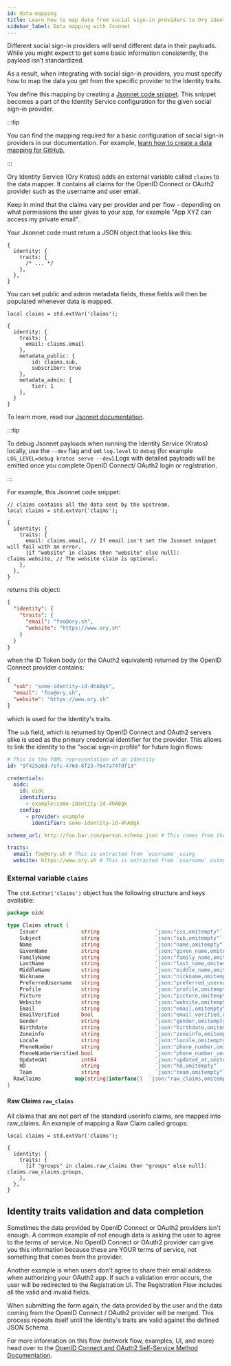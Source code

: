 ```yaml
---
id: data-mapping
title: Learn how to map data from social sign-in providers to Ory identity traits
sidebar_label: Data mapping with Jsonnet
---
```


Different social sign-in providers will send different data in their payloads. While you might expect to get some basic
information consistently, the payload isn't standardized.

As a result, when integrating with social sign-in providers, you must specify how to map the data you get from the specific
provider to the Identity traits.

You define this mapping by creating a [Jsonnet code snippet](../../kratos/reference/jsonnet.mdx). This snippet becomes a part of
the Identity Service configuration for the given social sign-in provider.

:::tip

You can find the mapping required for a basic configuration of social sign-in providers in our documentation. For example,
[learn how to create a data mapping for GitHub.](github#data-mapping)

:::

Ory Identity Service (Ory Kratos) adds an external variable called `claims` to the data mapper. It contains all claims for the
OpenID Connect or OAuth2 provider such as the username and user email.

Keep in mind that the claims vary per provider and per flow - depending on what permissions the user gives to your app, for
example "App XYZ can access my private email".

Your Jsonnet code must return a JSON object that looks like this:

```json5
{
  identity: {
    traits: {
      /* ... */
    },
  },
}
```

You can set public and admin metadata fields, these fields will then be populated whenever data is mapped.

```jsonnet
local claims = std.extVar('claims');

{
  identity: {
    traits: {
      email: claims.email
    },
    metadata_public: {
        id: claims.sub,
        subscriber: true
    },
    metadata_admin: {
        tier: 1
    },
  }
}
```

To learn more, read our [Jsonnet documentation](../reference/jsonnet).

:::tip

To debug Jsonnet payloads when running the Identity Service (Kratos) locally, use the `--dev` flag and set `log.level` to `debug`
(for example `LOG_LEVEL=debug kratos serve --dev`).Logs with detailed payloads will be emitted once you complete OpenID Connect/
OAuth2 login or registration.

:::

For example, this Jsonnet code snippet:

```jsonnet title="github.data-mapper.jsonnet"
// claims contains all the data sent by the upstream.
local claims = std.extVar('claims');

{
  identity: {
    traits: {
      email: claims.email, // If email isn't set the Jsonnet snippet will fail with an error.
      [if "website" in claims then "website" else null]: claims.website, // The website claim is optional.
    },
  },
}
```

returns this object:

```json
{
  "identity": {
    "traits": {
      "email": "foo@ory.sh",
      "website": "https://www.ory.sh"
    }
  }
}
```

when the ID Token body (or the OAuth2 equivalent) returned by the OpenID Connect provider contains:

```json
{
  "sub": "some-identity-id-4hA8gk",
  "email": "foo@ory.sh",
  "website": "https://www.ory.sh"
}
```

which is used for the Identity's traits.

The `sub` field, which is returned by OpenID Connect and OAuth2 servers alike is used as the primary credential identifier for the
provider. This allows to link the identity to the "social sign-in profile" for future login flows:

```yaml
# This is the YAML representation of an identity
id: "9f425a8d-7efc-4768-8f23-7647a74fdf13"

credentials:
  oidc:
    id: oidc
    identifiers:
      - example:some-identity-id-4hA8gk
    config:
      - provider: example
        identifier: some-identity-id-4hA8gk

schema_url: http://foo.bar.com/person.schema.json # This comes from the default identity schema url.

traits:
  email: foo@ory.sh # This is extracted from `username` using
  website: https://www.ory.sh # This is extracted from `username` using
```

### External variable `claims`

The `std.ExtVar('claims')` object has the following structure and keys available:

```go
package oidc

type Claims struct {
	Issuer              string                  `json:"iss,omitempty"`
	Subject             string                  `json:"sub,omitempty"`
	Name                string                  `json:"name,omitempty"`
	GivenName           string                  `json:"given_name,omitempty"`
	FamilyName          string                  `json:"family_name,omitempty"`
	LastName            string                  `json:"last_name,omitempty"`
	MiddleName          string                  `json:"middle_name,omitempty"`
	Nickname            string                  `json:"nickname,omitempty"`
	PreferredUsername   string                  `json:"preferred_username,omitempty"`
	Profile             string                  `json:"profile,omitempty"`
	Picture             string                  `json:"picture,omitempty"`
	Website             string                  `json:"website,omitempty"`
	Email               string                  `json:"email,omitempty"`
	EmailVerified       bool                    `json:"email_verified,omitempty"`
	Gender              string                  `json:"gender,omitempty"`
	Birthdate           string                  `json:"birthdate,omitempty"`
	Zoneinfo            string                  `json:"zoneinfo,omitempty"`
	Locale              string                  `json:"locale,omitempty"`
	PhoneNumber         string                  `json:"phone_number,omitempty"`
	PhoneNumberVerified bool                    `json:"phone_number_verified,omitempty"`
	UpdatedAt           int64                   `json:"updated_at,omitempty"`
	HD                  string                  `json:"hd,omitempty"`
	Team                string                  `json:"team,omitempty"`
  RawClaims           map[string]interface{}  `json:"raw_claims,omitempty"`
}
```

#### Raw Claims `raw_claims`

All claims that are not part of the standard userinfo claims, are mapped into raw_claims. An example of mapping a Raw Claim called
groups:

```jsonnet title="github.data-mapper.jsonnet"
local claims = std.extVar('claims');

{
  identity: {
    traits: {
      [if "groups" in claims.raw_claims then "groups" else null]: claims.raw_claims.groups,
    },
  },
}
```

## Identity traits validation and data completion

Sometimes the data provided by OpenID Connect or OAuth2 providers isn't enough. A common example of not enough data is asking the
user to agree to the terms of service. No OpenID Connect or OAuth2 provider can give you this information because these are YOUR
terms of service, not something that comes from the provider.

Another example is when users don't agree to share their email address when authorizing your OAuth2 app. If such a validation
error occurs, the user will be redirected to the Registration UI. The Registration Flow includes all the valid and invalid fields.

When submitting the form again, the data provided by the user and the data coming from the OpenID Connect / OAuth2 provider will
be merged. This process repeats itself until the Identity's traits are valid against the defined JSON Schema.

For more information on this flow (network flow, examples, UI, and more) head over to the
[OpenID Connect and OAuth2 Self-Service Method Documentation](../../kratos/self-service/flows/user-registration.mdx).
